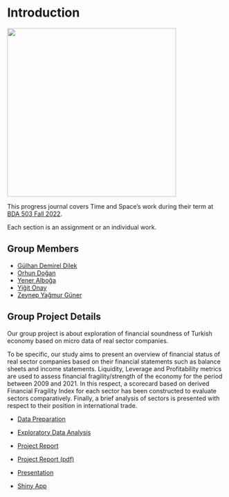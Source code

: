 # Introduction {.unnumbered}

<!-- DO NOT TOUCH THIS PART EXCEPT FILLING YOUR OR YOUR GROUP's NAME -->

![](https://scitechdaily.com/images/Time-Space-Cosmos-Concept.jpg?ezimgfmt=ng%253Awebp%252Fngcb2%252Frs%253Adevice%252Frscb2-1){fig-align="center" width="390"}

This progress journal covers Time and Space's work during their term at [BDA 503 Fall 2022](https://mef-bda503.github.io/fall22/).

Each section is an assignment or an individual work.

## Group Members

-   [Gülhan Demirel Dilek](https://pjournal.github.io/mef06-glhndmrl/)
-   [Orhun Doğan](https://pjournal.github.io/mef06-OrhunDo/)
-   [Yener Alboğa](https://pjournal.github.io/mef06-yeneralboga/)
-   [Yiğit Onay](https://pjournal.github.io/mef06-yigitonay/)
-   [Zeynep Yağmur Güner](https://pjournal.github.io/mef06-gunerzy/)

## Group Project Details

Our group project is about exploration of financial soundness of Turkish economy based on micro data of real sector companies.

To be specific, our study aims to present an overview of financial status of real sector companies based on their financial statements such as balance sheets and income statements. Liquidity, Leverage and Profitability metrics are used to assess financial fragility/strength of the economy for the period between 2009 and 2021. In this respect, a scorecard based on derived Financial Fragility Index for each sector has been constructed to evaluate sectors comparatively. Finally, a brief analysis of sectors is presented with respect to their position in international trade.

- [Data Preparation](https://pjournal.github.io/mef06g-time-and-space/dataprepturkstat.html)

- [Exploratory Data Analysis](https://pjournal.github.io/mef06g-time-and-space/eda.html)

- [Project Report](https://pjournal.github.io/mef06g-time-and-space/project_report.html)

- [Project Report (pdf)](https://github.com/pjournal/mef06g-time-and-space/blob/main/project_report_pdf.pdf)

- [Presentation](https://pjournal.github.io/mef06g-time-and-space/Presentation.html)
  
- [Shiny App](https://y94k9h-yigit-onay.shinyapps.io/myapp/) 
